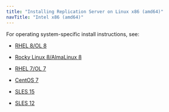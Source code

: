 ```yaml
---
title: "Installing Replication Server on Linux x86 (amd64)"
navTitle: "Intel x86 (amd64)"
---
```


For operating system-specific install instructions, see:

  - [RHEL 8/OL 8](01_eprs_rhel8_x86)

  - [Rocky Linux 8/AlmaLinux 8](02_eprs_other_linux8_x86)
  - [RHEL 7/OL 7](03_eprs_rhel7_x86)
  - [CentOS 7](04_eprs_centos7_x86)
  - [SLES 15](05_eprs_sles15_x86)
  - [SLES 12](06_eprs_sles12_x86)
